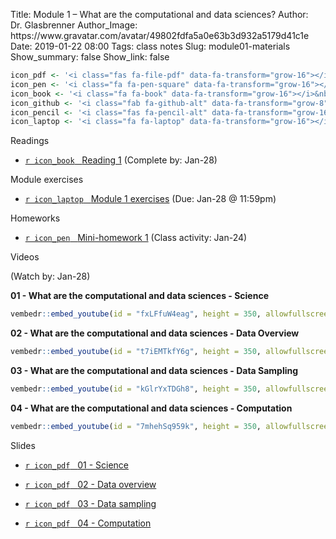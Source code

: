 Title: Module 1 – What are the computational and data sciences?
Author: Dr. Glasbrenner
Author_Image: https://www.gravatar.com/avatar/49802fdfa5a0e63b3d932a5179d41c1e
Date: 2019-01-22 08:00
Tags: class notes
Slug: module01-materials
Show_summary: false
Show_link: false

```r
icon_pdf <- '<i class="fas fa-file-pdf" data-fa-transform="grow-16"></i>&nbsp;'
icon_pen <- '<i class="fa fa-pen-square" data-fa-transform="grow-16"></i>&nbsp;'
icon_book <- '<i class="fa fa-book" data-fa-transform="grow-16"></i>&nbsp;'
icon_github <- '<i class="fab fa-github-alt" data-fa-transform="grow-8"></i>&nbsp;'
icon_pencil <- '<i class="fas fa-pencil-alt" data-fa-transform="grow-16"></i>&nbsp;'
icon_laptop <- '<i class="fa fa-laptop" data-fa-transform="grow-16"></i>&nbsp;'
```

[Readings]{.h2}

::: {.no-bullets}
*   [`r icon_book` &nbsp; [Reading 1]{.card-downloads-format}][reading01] (Complete by: Jan-28)
:::

<div style="margin-bottom: 1em"></div>

[Module exercises]{.h2}

::: {.no-bullets}
*   [`r icon_laptop` &nbsp; [Module 1 exercises]{.card-downloads-format}][module-exercises] (Due: Jan-28 @ 11:59pm)
:::

<div style="margin-bottom: 1em"></div>

[Homeworks]{.h2}

::: {.no-bullets}
*   [`r icon_pen` &nbsp; [Mini-homework 1]{.card-downloads-format}][mini-homework01] (Class activity: Jan-24)
:::

<div style="margin-bottom: 1em"></div>

[Videos]{.h2}

(Watch by: Jan-28)

**01 - What are the computational and data sciences - Science**

```r
vembedr::embed_youtube(id = "fxLFfuW4eag", height = 350, allowfullscreen = TRUE, frameborder = 0)
```

**02 - What are the computational and data sciences - Data Overview**

```r
vembedr::embed_youtube(id = "t7iEMTkfY6g", height = 350, allowfullscreen = TRUE, frameborder = 0)
```

**03 - What are the computational and data sciences - Data Sampling**

```r
vembedr::embed_youtube(id = "kGlrYxTDGh8", height = 350, allowfullscreen = TRUE, frameborder = 0)
```

**04 - What are the computational and data sciences - Computation**

```r
vembedr::embed_youtube(id = "7mhehSq959k", height = 350, allowfullscreen = TRUE, frameborder = 0)
```

[Slides]{.h2}

::: {.no-bullets}
*   [`r icon_pdf` &nbsp; [01 - Science]{.card-downloads-format}][slides-01]

*   [`r icon_pdf` &nbsp; [02 - Data overview]{.card-downloads-format}][slides-02]

*   [`r icon_pdf` &nbsp; [03 - Data sampling]{.card-downloads-format}][slides-03]

*   [`r icon_pdf` &nbsp; [04 - Computation]{.card-downloads-format}][slides-04]
:::

[slides-01]:        /doc/what_are_comput_data_sci_01_science.pdf
[slides-02]:        /doc/what_are_comput_data_sci_02_data_overview.pdf
[slides-03]:        /doc/what_are_comput_data_sci_03_data_sampling.pdf
[slides-04]:        /doc/what_are_comput_data_sci_04_computation.pdf
[reading01]:        /assignments/reading01/
[mini-homework01]:  /assignments/minihw01-can-twitter-predict-election-results/
[module-exercises]: /assignments/module01-exercises/
